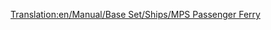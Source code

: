 [[Translation:en/Manual/Base Set/Ships/MPS Passenger Ferry]]

{{el/Manual/Base Set/Ships/Πλοία|Image=[[File:en/Manual/Base Set/Ships/Ferry.png|Επιβατηγό Πλοίο MPS]]
|Όνομα=Επιβατηγό Πλοίο MPS
|Κόστος=18.279£ (36.558$)
|Ταχύτητα=32 χλμ/ω (20 μίλια/ω)
|Ετήσια=1.476£ (2.952$)
|Έτος σχεδίασης=1926     
|Διάρκεια ζωής=30
|Χωρητικότητα=100 επιβάτες
|Περιγραφή=Το επιβατηγό πλοίο MPS είναι ένα αργό φέρυ σχεδιασμένο για πρόσβαση από λιμένα σε λιμένα από μεγάλες αποστάσεις.
|Πραγματικότητα=Πλασματικό. Το MPS είναι απλά ένα ακρωνύμιο για την Microprose, την εταιρεία που έκδωσε το Transport Tycoon.
}}